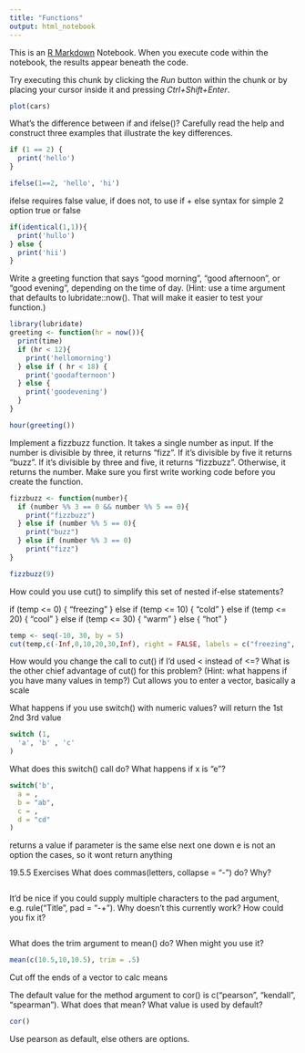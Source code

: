 ---
title: "Functions"
output: html_notebook
---

This is an [R Markdown](http://rmarkdown.rstudio.com) Notebook. When you execute code within the notebook, the results appear beneath the code. 

Try executing this chunk by clicking the *Run* button within the chunk or by placing your cursor inside it and pressing *Ctrl+Shift+Enter*. 

```{r}
plot(cars)
```

What's the difference between if and ifelse()? Carefully read the help and construct three examples that illustrate the key differences.

```{r}
if (1 == 2) {
  print('hello')
}
```
```{r}
ifelse(1==2, 'hello', 'hi')
```
ifelse requires false value, if does not, to use if + else syntax for simple 2 option true or false

```{r}
if(identical(1,1)){
  print('hullo')
} else {
  print('hii')
}
```

Write a greeting function that says "good morning", "good afternoon", or "good evening", depending on the time of day. (Hint: use a time argument that defaults to lubridate::now(). That will make it easier to test your function.)
```{r}
library(lubridate)
greeting <- function(hr = now()){
  print(time)
  if (hr < 12){
    print('hellomorning')
  } else if ( hr < 18) {
    print('goodafternoon')
  } else {
    print('goodevening')
  }
}
```

```{r}
hour(greeting())
```

Implement a fizzbuzz function. It takes a single number as input. If the number is divisible by three, it returns "fizz". If it's divisible by five it returns "buzz". If it's divisible by three and five, it returns "fizzbuzz". Otherwise, it returns the number. Make sure you first write working code before you create the function.

```{r}
fizzbuzz <- function(number){
  if (number %% 3 == 0 && number %% 5 == 0){
    print("fizzbuzz")
  } else if (number %% 5 == 0){
    print("buzz")
  } else if (number %% 3 == 0)
    print("fizz")
}
```
```{r}
fizzbuzz(9)
```


How could you use cut() to simplify this set of nested if-else statements?

if (temp <= 0) {
  "freezing"
} else if (temp <= 10) {
  "cold"
} else if (temp <= 20) {
  "cool"
} else if (temp <= 30) {
  "warm"
} else {
  "hot"
}
```{r}
temp <- seq(-10, 30, by = 5)
cut(temp,c(-Inf,0,10,20,30,Inf), right = FALSE, labels = c("freezing", "cold", "cool", "warm", "hot"))
```

How would you change the call to cut() if I'd used < instead of <=? What is the other chief advantage of cut() for this problem? (Hint: what happens if you have many values in temp?)
Cut allows you to enter a vector, basically a scale

What happens if you use switch() with numeric values? 
will return the 1st 2nd 3rd value
```{r}
switch (1,
  'a', 'b' , 'c'
)
```

What does this switch() call do? What happens if x is "e"?

```{r}
switch('b', 
  a = ,
  b = "ab",
  c = ,
  d = "cd"
)
```
returns a value if parameter is the same else next one down
e is not an option the cases, so it wont return anything

19.5.5 Exercises
What does commas(letters, collapse = "-") do? Why?
```{r}

```

It'd be nice if you could supply multiple characters to the pad argument, e.g. rule("Title", pad = "-+"). Why doesn't this currently work? How could you fix it?
```{r}

```


What does the trim argument to mean() do? When might you use it?
```{r}
mean(c(10.5,10,10.5), trim = .5)
```
Cut off the ends of a vector to calc means

The default value for the method argument to cor() is c("pearson", "kendall", "spearman"). What does that mean? What value is used by default?
```{r}
cor()
```

Use pearson as default, else others are options.






